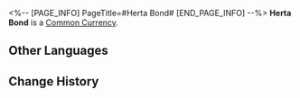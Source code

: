 <%-- [PAGE_INFO]
PageTitle=#Herta Bond#
[END_PAGE_INFO] --%>
{{Item Infobox
|id          = 503
|image       = Item Herta Bond.png
|type        = Common Currency
|invCategory = Valuables
|rarity      = 5
|effect      = 
|description = A reward from the Simulated Universe. Can be used to buy items from Herta's Store.
|source1     = [[Simulated Universe]] Point Rewards
}}
'''Herta Bond''' is a [[Common Currency]].

==Other Languages==
{{Other Languages
|en   = Herta Bond
|zhs  = 黑塔债券
|zht  = 黑塔債券
|ja   = ヘルタ債券
|ko   = 헤르타 채권
|es   = Bono de Herta
|fr   = Obligation de Herta
|ru   = Облигация Герты
|th   = Herta Bond
|vi   = Phiếu Công Trái Herta
|de   = Herta-Anleihe
|id   = Herta Bond
|pt   = Título da Herta
}}

==Change History==
{{Change History|1.0}}